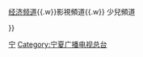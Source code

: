 {{Navbox
|name=宁夏广播电视总台
|title=[[宁夏广播电视总台|<span style="color:#FFFFFF">宁夏广播电视总台</span>]]
|titlestyle=background:#3366FF;color:#FFFFFF;
|groupstyle=background:#FFCC00;color:#FFFFFF;
|belowstyle=background:#FFCC00;color:#FFFFFF;
|image=

|group1=上星频道
|list1=[[宁夏卫视]]
|group2=地面频道
|list2=[[宁夏广播电视总台公共频道|公共频道]]{{.w}}[[宁夏广播电视总台经济频道|经济频道]]{{.w}}影視頻道{{.w}} 少兒頻道


}}<noinclude>
[[Category:中国电视台模板|宁]]
</noinclude>
[[Category:宁夏广播电视总台]]